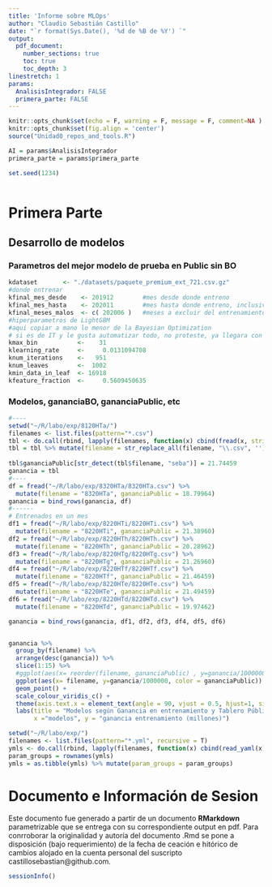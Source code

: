 ```yaml
---
title: 'Informe sobre MLOps'
author: "Claudio Sebastián Castillo"
date: "`r format(Sys.Date(), '%d de %B de %Y') `"
output:
  pdf_document: 
    number_sections: true
    toc: true 
    toc_depth: 3  
linestretch: 1
params:
  AnalisisIntegrador: FALSE
  primera_parte: FALSE
---
```


```r
knitr::opts_chunk$set(echo = F, warning = F, message = F, comment=NA )
knitr::opts_chunk$set(fig.align = 'center')
source("Unidad0_repos_and_tools.R")
```

```r
AI = params$AnalisisIntegrador
primera_parte = params$primera_parte

set.seed(1234)
```

```r

```

# Primera Parte 

## Desarrollo de modelos 

### Parametros del mejor modelo de prueba en Public sin BO

```r

kdataset       <- "./datasets/paquete_premium_ext_721.csv.gz"
#donde entrenar
kfinal_mes_desde    <- 201912        #mes desde donde entreno
kfinal_mes_hasta    <- 202011        #mes hasta donde entreno, inclusive
kfinal_meses_malos  <- c( 202006 )   #meses a excluir del entrenamiento
#hiperparametros de LightGBM
#aqui copiar a mano lo menor de la Bayesian Optimization
# si es de IT y le gusta automatizar todo, no proteste, ya llegara con MLOps
kmax_bin           <-    31
klearning_rate     <-     0.0131094708
knum_iterations    <-   951
knum_leaves        <-  1002
kmin_data_in_leaf  <- 16918
kfeature_fraction  <-     0.5609450635

```

### Modelos, gananciaBO, gananciaPublic, etc


```r
#----
setwd("~/R/labo/exp/8120HTa/")
filenames <- list.files(pattern="*.csv")
tbl <- do.call(rbind, lapply(filenames, function(x) cbind(fread(x, stringsAsFactors = FALSE), filename = x))) 
tbl = tbl %>% mutate(filename = str_replace_all(filename, "\\.csv", ''))
  
tbl$gananciaPublic[str_detect(tbl$filename, "seba")] = 21.74459
ganancia = tbl
#----
df = fread("~/R/labo/exp/8320HTa/8320HTa.csv") %>% 
  mutate(filename = "8320HTa", gananciaPublic = 18.79964)
ganancia = bind_rows(ganancia, df)
#------
# Entrenados en un mes
df1 = fread("~/R/labo/exp/8220HTi/8220HTi.csv") %>% 
  mutate(filename = "8220HTi", gananciaPublic = 21.38960)
df2 = fread("~/R/labo/exp/8220HTh/8220HTh.csv") %>% 
  mutate(filename = "8220HTh", gananciaPublic = 20.28962)
df3 = fread("~/R/labo/exp/8220HTg/8220HTg.csv") %>% 
  mutate(filename = "8220HTg", gananciaPublic = 21.26960)
df4 = fread("~/R/labo/exp/8220HTf/8220HTf.csv") %>% 
  mutate(filename = "8220HTf", gananciaPublic = 21.46459)
df5 = fread("~/R/labo/exp/8220HTe/8220HTe.csv") %>% 
  mutate(filename = "8220HTe", gananciaPublic = 21.49459)
df6 = fread("~/R/labo/exp/8220HTd/8220HTd.csv") %>% 
  mutate(filename = "8220HTd", gananciaPublic = 19.97462)

ganancia = bind_rows(ganancia, df1, df2, df3, df4, df5, df6)


ganancia %>% 
  group_by(filename) %>% 
  arrange(desc(ganancia)) %>% 
  slice(1:15) %>% 
  #ggplot(aes(x= reorder(filename, gananciaPublic) , y=ganancia/1000000, color = gananciaPublic)) +
  ggplot(aes(x= filename, y=ganancia/1000000, color = gananciaPublic)) + 
  geom_point() +
  scale_colour_viridis_c() +
  theme(axis.text.x = element_text(angle = 90, vjust = 0.5, hjust=1, size = 14)) +
  labs(title = "Modelos según Ganancia en entrenamiento y Tablero Público",  
       x ="modelos", y = "ganancia entrenamiento (millones)")

```


```r
setwd("~/R/labo/exp/")
filenames <- list.files(pattern="*.yml", recursive = T)
ymls <- do.call(rbind, lapply(filenames, function(x) cbind(read_yaml(x), filename = x))) 
param_groups = rownames(ymls)
ymls = as.tibble(ymls) %>% mutate(param_groups = param_groups)

```




\pagebreak
# Documento e Información de Sesion

Este documento fue generado a partir de un documento **RMarkdown** parametrizable que se entrega con su correspondiente output en pdf. Para conrroborar la originalidad y autoría del documento .Rmd se pone a disposición (bajo requerimiento) de la fecha de ceación e hitórico de cambios alojado en la cuenta personal del suscripto castillosebastian@github.com.    

```r
sessionInfo()
```

